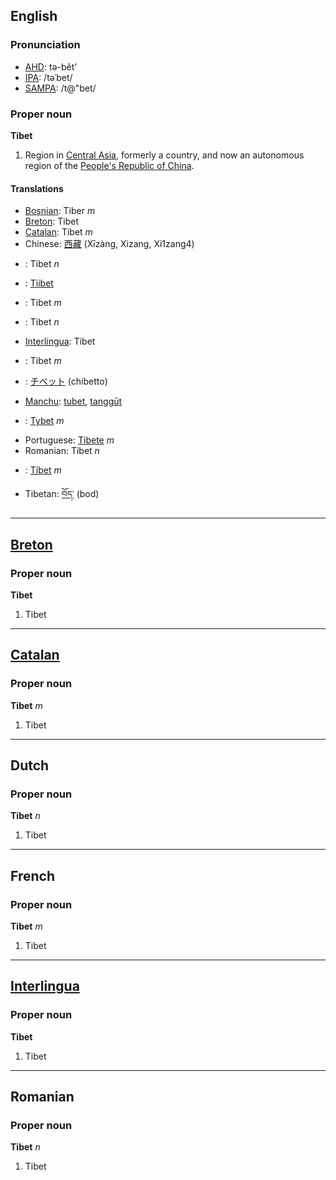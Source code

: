 ==English==
===Pronunciation===
*[[w:AHD|AHD]]: tə-bĕt'
*[[w:IPA|IPA]]: /təˈbet/
*[[w:SAMPA|SAMPA]]: /t@"bet/

===Proper noun===
'''Tibet'''

#Region in [[Central Asia]], formerly a country, and now an autonomous region of the [[People's Republic of China]].

====Translations====
*[[Bosnian]]: Tiber ''m''
*[[Breton]]: Tibet
*[[Catalan]]: Tibet ''m''
*Chinese: [[西藏]] (Xīzàng, Xizang, Xi1zang4)
*{{nl}}: Tibet ''n''
*{{fi}}: [[Tiibet]]
*{{fr}}: Tibet ''m''
*{{de}}: Tibet ''n''
*[[Interlingua]]: Tibet
*{{it}}: Tibet ''m''
*{{ja}}: [[チベット]] (chibetto)
*[[Manchu]]: [[tubet]], [[tanggūt]]
*{{pl}}: [[Tybet]] ''m''
*Portuguese: [[Tibete]] ''m''
*Romanian: Tibet ''n''
*{{es}}: [[Tíbet]] ''m''
*Tibetan: [[བོད་]] (bod)

----

==[[Breton]]==
===Proper noun===
'''Tibet'''

# Tibet

----

==[[Catalan]]==
===Proper noun===
'''Tibet''' ''m''

# Tibet

----

==Dutch==
===Proper noun===
'''Tibet''' ''n''

# Tibet

----

==French==
===Proper noun===
'''Tibet''' ''m''

# Tibet

----

==[[Interlingua]]==
===Proper noun===
'''Tibet'''

# Tibet

----

==Romanian==
===Proper noun===
'''Tibet''' ''n''

# Tibet